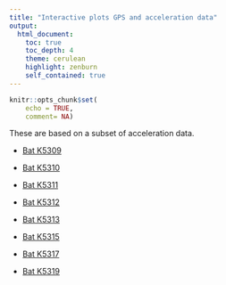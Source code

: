 ```yaml
---
title: "Interactive plots GPS and acceleration data"
output:
  html_document:
    toc: true
    toc_depth: 4
    theme: cerulean
    highlight: zenburn
    self_contained: true
---
```


```r
knitr::opts_chunk$set(
    echo = TRUE,
    comment= NA)
```

These are based on a subset of acceleration data.

- [Bat K5309](https://nistara.github.io/Tanzania-fruit-bat-study/docs/interactive_plots/K5309.html)

- [Bat K5310](https://nistara.github.io/Tanzania-fruit-bat-study/docs/interactive_plots/K5310.html)

- [Bat K5311](https://nistara.github.io/Tanzania-fruit-bat-study/docs/interactive_plots/K5311.html)

- [Bat K5312](https://nistara.github.io/Tanzania-fruit-bat-study/docs/interactive_plots/K5312.html)

- [Bat K5313](https://nistara.github.io/Tanzania-fruit-bat-study/docs/interactive_plots/K5313.html)

- [Bat K5315](https://nistara.github.io/Tanzania-fruit-bat-study/docs/interactive_plots/K5315.html)

- [Bat K5317](https://nistara.github.io/Tanzania-fruit-bat-study/docs/interactive_plots/K5317.html)

- [Bat K5319](https://nistara.github.io/Tanzania-fruit-bat-study/docs/interactive_plots/K5319.html)
